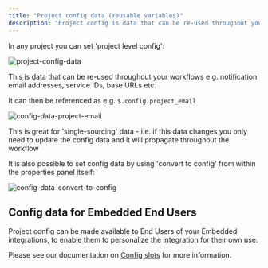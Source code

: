 ```yaml
---
title: "Project config data (reusable variables)"
description: "Project config is data that can be re-used throughout your workflows e.g. notification email addresses, service IDs, base URLs etc."
---
```


In any project you can set 'project level config':

![project-config-data](/images/platform/automation-integration/advanced-capabilities/project-configuration/1Li0NcX6wyNegdKI3dgbnl_project-config-data.png)

This is data that can be re-used throughout your workflows e.g. notification email addresses, service IDs, base URLs etc.

It can then be referenced as e.g. `$.config.project_email`

![config-data-project-email](/images/platform/automation-integration/advanced-capabilities/project-configuration/4UQGkDQYaGEoM1lLQL08DJ_config-data-project-email.png)

This is great for 'single-sourcing' data - i.e. if this data changes you only need to update the config data and it will propagate throughout the workflow

It is also possible to set config data by using 'convert to config' from within the properties panel itself:<br/>

![config-data-convert-to-config](/images/platform/automation-integration/advanced-capabilities/project-configuration/1tcUfJI7Ue4jKfdnmUThiR_config-data-convert-to-config.png)

## Config data for Embedded End Users[​](http://localhost:3000/docs/building-workflows/basic-data-manipulation/config-data#config-data-for-embedded-end-users)

Project config can be made available to End Users of your Embedded integrations, to enable them to personalize the integration for their own use.

Please see our documentation on [Config slots](#) for more information.

